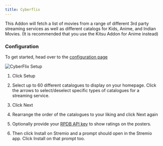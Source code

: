```yaml
---
title: Cyberflix
---
```



<StremioAddonButtons id="cyberflix" manifest="https://cyberflix.elfhosted.com/manifest.json" configurable={true} configurationRequired={true} source="https://github.com/marcojoao/cyberflix-server"/> 


This Addon will fetch a list of movies from a range of different 3rd party streaming services as well as different catalogs for Kids, Anime, and Indian Movies.  (It is recommended that you use the Kitsu Addon for Anime instead)

<h3>Configuration</h3>

To get started, head over to the [configuration page](https://cyberflix.elfhosted.com/) 

![CyberFlix Setup](/img/stremio/cyberflix_setup.png) 

1. Click Setup 
2. Select up to 60 different catalogues to display on your homepage. 
    Click the arrows to select/deselect specific types of catalogues for a streaming service.

3. Click Next
4. Rearrange the order of the catalogues to your liking and click Next again 
5. Optionally provide your [RPDB API key](/stremio/faq#how-do-i-obtain-a-rpdb-api-key) to show ratings on the posters.
6. Then click Install on Stremio and a prompt should open in the Stremio app. Click Install on that prompt too.